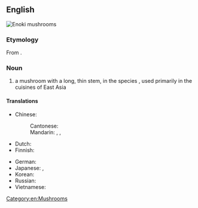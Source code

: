 ==English==
[[File:Flammulina velutipes.JPG|thumb|Enoki mushrooms]]
{{wikipedia|Enokitake}}

===Etymology===
From {{etyl|ja|en}} {{m|ja|榎茸|tr=enokitake}}.

===Noun===
{{en-noun}}

# a mushroom with a long, thin stem, in the species {{taxlink|Flammulina velutipes|species|noshow=1}}, used primarily in the cuisines of East Asia

====Translations====
{{trans-top|''Flammulina velutipes''}}
* Chinese:
*: Cantonese: {{t|yue|金菇|tr=gam1 gu1|sc=Hani}}
*: Mandarin: {{t+|cmn|金針菇|sc=Hani}}, {{t+|cmn|金针菇|tr=jīnzhēngū|sc=Hani}}, {{t|cmn|Опёнок зимний|tr=jīngū|alt=金菇|sc=Hani}}
* Dutch: {{t+|nl|fluweelpootje|n}}
* Finnish: {{t|fi|talvijuurekas}}
{{trans-mid}}
* German: {{t+|de|Samtfußrübling|m}}
* Japanese: {{t+|ja|榎茸|tr=えのきたけ, enokitake}}, {{t|ja|滑茸|tr=なめたけ, nametake}}
* Korean: {{t|ko|팽이버섯|tr=paeng-i beoseot}}
* Russian: {{t|ru|эно́ки|m}}
* Vietnamese: {{t|vi|nấm kim châm}}
{{trans-bottom}}

[[Category:en:Mushrooms]]
